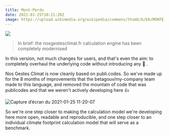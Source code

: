 ---
title: Mont-Perdu
date: 2021-01-25T10:21:20Z
image: https://upload.wikimedia.org/wikipedia/commons/thumb/b/bb/MONTE_PERDIDO.JPG/640px-MONTE_PERDIDO.JPG
---

![](https://upload.wikimedia.org/wikipedia/commons/thumb/b/bb/MONTE_PERDIDO.JPG/640px-MONTE_PERDIDO.JPG)

> In brief: the nosgestesclimat.fr calculation engine has been completely modernised

In this version, not much changes for users, and that's even the aim: to completely overhaul the underlying code without introducing any :bug: .

Nos Gestes Climat is now cleanly based on publi.codes. So we've made up for the 8 months of improvements that the betagouv/my-company team made to this language, and removed the mountain of code that was publicodes and that we weren't actively developing here :+1:

![Capture d’écran du 2021-01-25 11-20-07](https://user-images.githubusercontent.com/1177762/105692891-4a3b3e00-5eff-11eb-93a3-91bfd9c78378.png)

So we're one step closer to making the calculation model we're developing here more open, readable and reproducible, and one step closer to an individual climate footprint calculation model that will serve as a benchmark.
